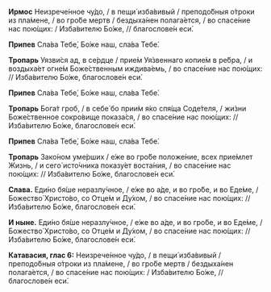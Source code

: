 **Ирмос** Неизрече́нное чу́до, / в пещи́ изба́вивый / преподо́бныя о́троки из пла́мене, / во гро́бе мертв / бездыха́нен полага́ется, / во спасе́ние нас пою́щих: / Изба́вителю Бо́же, // благослове́н еси́.

**Припев** Сла́ва	Тебе́, Бо́же наш, сла́ва Тебе́.

**Тропарь** Уязви́ся ад, в се́рдце / прие́м Уя́звеннаго копие́м в ре́бра, / и воздыха́ет огне́м Боже́ственным иждива́емь, / во спасе́ние нас пою́щих: // Изба́вителю Бо́же, благослове́н еси́.

**Припев** Сла́ва	Тебе́, Бо́же наш, сла́ва Тебе́.

**Тропарь** Бога́т гроб, / в себе́ бо прии́м я́ко спя́ща Соде́теля, / жи́зни Боже́ственное сокро́вище показа́ся, / во спасе́ние нас пою́щих: // Изба́вителю Бо́же, благослове́н еси́.

**Припев** Сла́ва	Тебе́, Бо́же наш, сла́ва Тебе́.

**Тропарь** Зако́ном уме́рших / е́же во гро́бе положе́ние, всех прие́млет Жизнь, / и сего́ исто́чника показу́ет воста́ния, / во спасе́ние нас пою́щих: // Изба́вителю Бо́же, благослове́н еси́.

**Слава.** Еди́но бя́ше неразлу́чное, / е́же во а́де, и во гро́бе, и во Еде́ме, / Божество́ Христо́во, со Отце́м и Ду́хом, / во спасе́ние нас пою́щих: // Изба́вителю Бо́же, благослове́н еси́.

**И ныне.** Еди́но бя́ше неразлу́чное, / е́же во а́де, и во гро́бе, и во Еде́ме, / Божество́ Христо́во, со Отце́м и Ду́хом, / во спасе́ние нас пою́щих: // Изба́вителю Бо́же, благослове́н еси́.

**Катавасия, глас 6:** Неизрече́нное чу́до, / в пещи́ изба́вивый / преподо́бныя о́троки из пла́мене, / во гро́бе мертв / бездыха́нен полага́ется, / во спасе́ние нас пою́щих: / Изба́вителю Бо́же, // благослове́н еси́.
